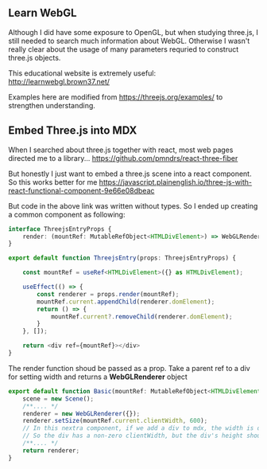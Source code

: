 ## Learn WebGL

Although I did have some exposure to OpenGL, but when studying three.js, I still needed to search much information about WebGL.
Otherwise I wasn't really clear about the usage of many parameters requried to construct three.js objects.

This educational website is extremely useful: 
http://learnwebgl.brown37.net/

Examples here are modified from https://threejs.org/examples/ to strengthen understanding.


## Embed Three.js into MDX

When I searched about three.js together with react, most web pages directed me to a library...
https://github.com/pmndrs/react-three-fiber

But honestly I just want to embed a three.js scene into a react component. So this works better for me
https://javascript.plainenglish.io/three-js-with-react-functional-component-9e66e08dbeac

But code in the above link was written without types. So I ended up creating a common component as following:

```typescript
interface ThreejsEntryProps {
    render: (mountRef: MutableRefObject<HTMLDivElement>) => WebGLRenderer;
}

export default function ThreejsEntry(props: ThreejsEntryProps) {

    const mountRef = useRef<HTMLDivElement>({} as HTMLDivElement);

    useEffect(() => {
        const renderer = props.render(mountRef);
        mountRef.current.appendChild(renderer.domElement);
        return () => {
            mountRef.current?.removeChild(renderer.domElement);
        }
    }, []);

    return <div ref={mountRef}></div>
}
```

The render function shoud be passed as a prop. Take a parent ref to a div for setting width and returns a 
**WebGLRenderer** object

```typescript
export default function Basic(mountRef: MutableRefObject<HTMLDivElement>) {
    scene = new Scene();
    /**.... */
    renderer = new WebGLRenderer({});
    renderer.setSize(mountRef.current.clientWidth, 600); 
    // In this nextra component, if we add a div to mdx, the width is default to be 100%, the height is auto
    // So the div has a non-zero clientWidth, but the div's height shoud be set to better fixed value. 
    /**.... */
    return renderer;
}

```